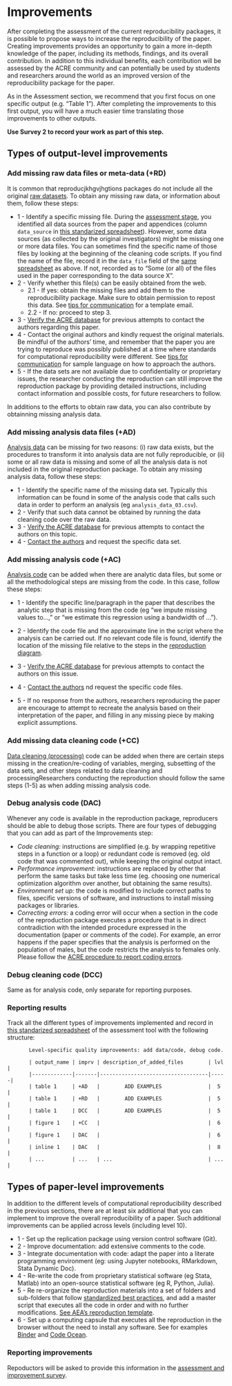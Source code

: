 # Improvements   

After completing the assessment of the current reproducibility packages, it is possible to propose ways to increase the reproducibility of the paper. Creating improvements provides an opportunity to gain a more in-depth knowledge of the paper, including its methods, findings, and its overall contribution. In addition to this individual benefits, each contribution will be assessed by the ACRE community and can potentially be used by students and researchers around the world as an improved version of the reproducibility package for the paper.

As in the Assessment section, we recommend that you first focus on one specific output (e.g. “Table 1”). After completing the improvements to this first output, you will have a much easier time translating those improvements to other outputs.

**Use Survey 2 to record your work as part of this step.**

## Types of output-level improvements

### Add missing raw data files or meta-data (+RD) {#rd}

It is common that reproducjkhgvjhgtions packages do not include all the original [raw datasets](#describe-inputs). To obtain any missing raw data, or information about them, follow these steps:

   - 1 - Identify a specific missing file. During the [assessment stage](#assessment), you identified all data sources from the paper and appendices (column `data_source` in [this standarized spreadsheet](https://docs.google.com/spreadsheets/d/1LUIdVFH0OfR70C7z07TYeE-uWzKI_JIeWUMaYhqEKK0/edit#gid=0&range=A1)). However, some data sources (as collected by the original investigators) might be missing one or more data files. You can sometimes find the specific name of those files by looking at the beginning of the cleaning code scripts. If you find the name of the file,  record it in the  `data_file` field of the [same spreadsheet](https://docs.google.com/spreadsheets/d/1LUIdVFH0OfR70C7z07TYeE-uWzKI_JIeWUMaYhqEKK0/edit#gid=0&range=A1) as above. If not, recorded as to “Some (or all) of the files used in the paper corresponding to the data source X”.      
   - 2 - Verify whether this file(s) can be easily obtained from the web.   
      - 2.1 - If yes: obtain the missing files and add them to the reproducibility package. Make sure to obtain permission to repost this data. See [tips for communication](#tips-for-communication) for a template email.   
      - 2.2 - If no: proceed to step 3.   
   - 3 - [Verify the ACRE database](ADD LINK) for previous attempts to contact the authors regarding this paper.  
   - 4 - Contact the original authors and kindly request the original materials. Be mindful of the authors’ time, and remember that the paper you are trying to reproduce was possibly  published at a time where standards for computational reproducibility were different. See [tips for communication](#tips-for-communication) for sample language on how to approach the authors.  
   - 5 - If the data sets are not available due to confidentiality or proprietary issues, the researcher conducting the reproduction can still improve the reproduction package by providing detailed  instructions, including contact information and possible costs, for future researchers to follow.
   
In additions to the efforts to obtain raw data, you can also contribute by obtainning missing analysis data.   

 
### Add missing analysis data files (+AD) {#ad}

[Analysis data](#describe-inputs) can be missing for two reasons: (i) raw data exists, but the procedures to transform it into analysis data are not fully reproducible, or (ii) some or all raw data is missing and some of all the analysis data is not included in the original reproduction package. To obtain any missing analysis data, follow these steps:

  - 1 - Identify the specific name of the missing data set. Typically this information can be found in some of the analysis code that calls such data in order to perform an analysis (eg `analysis_data_03.csv`).   
  - 2 - Verify that such data cannot be obtained by running the data cleaning code over the raw data.    
  - 3 - [Verify the ACRE database](ADD LINK) for previous attempts to contact the authors on this topic.    
  - 4 - [Contact the authors](#tips-for-communication) and request the specific data set.       

### Add missing analysis code (+AC) {#ac}

[Analysis code](#describe-inputs) can be added when there are analytic data files, but some or all the methodological steps are missing from the code. In this case, follow these steps:  

  - 1 - Identify the specific line/paragraph in the paper that describes the analytic step that is missing from the code (eg “we impute missing values to…,” or “we estimate this regression using a bandwidth of ...”).  
    
  - 2 - Identify the code file and the approximate line in the script where the analysis can be carried out. If no relevant code file is found, identify the location of the missing file relative to the steps in the [reproduction diagram](#diagram).   
  
  - 3 - [Verify the ACRE database](ADD LINK) for previous attempts to contact the authors on this issue.     
  
  - 4 - [Contact the authors](#tips-for-communication) nd request the specific code files.     
  
  - 5 - If no response from the authors, researchers reproducing the paper are encourage to attempt to recreate the analysis based on their interpretation of the paper, and filling in any missing piece by making explicit assumptions.   
    
### Add  missing data cleaning code (+CC) {#cc}  

[Data cleaning (processing)](#describe-inputs) code can be added when there are certain steps missing in the creation/re-coding of variables, merging, subsetting of the data sets, and other steps related to data cleaning and  processingResearchers conducting the reproduction should follow the same steps (1-5) as when adding missing analysis code.  

### Debug analysis code (DAC)  {#dac} 
  
Whenever any code is available in the reproduction package, reproducers should be able to debug those scripts. There are four types of debugging that you can add as part of the Improvements step:  

  - *Code cleaning:* instructions are simplified (e.g. by wrapping repetitive steps in a function or a loop) or redundant code is removed (eg. old code that was commented out), while keeping the original output intact.  
  - *Performance improvement:* instructions are replaced by other that perform the same tasks but take less time (eg. choosing one numerical optimization algorithm over another, but obtaining the same results).    
  - *Environment set up:* the code is modified to include correct paths to files, specific versions of software, and instructions to install missing packages or libraries.    
  - *Correcting errors:* a coding error will occur when a section in the code of the reproduction package executes a procedure that is in direct contradiction with the intended procedure expressed in the documentation (paper or comments of the code). For example, an error happens if the paper specifies that the analysis is performed on the population of males, but the code restricts the analysis to females only. Please follow the [ACRE procedure to report coding errors](ADD LINK).  


### Debug cleaning code (DCC)

Same as for analysis code, only separate for reporting purposes.  


### Reporting results    

Track all the different types of improvements implemented and record in [this standarized spreadsheet](https://docs.google.com/spreadsheets/d/1LUIdVFH0OfR70C7z07TYeE-uWzKI_JIeWUMaYhqEKK0/edit#gid=0&range=A3) of the assessment tool with the following structure:   

           Level-specific quality improvements: add data/code, debug code.

           | output_name | imprv | description_of_added_files        | lvl |
           |-------------|-------|-----------------------------------|-----|
           | table 1     | +AD   |        ADD EXAMPLES               |  5  |
           | table 1     | +RD   |        ADD EXAMPLES               |  5  |
           | table 1     | DCC   |        ADD EXAMPLES               |  5  |
           | figure 1    | +CC   |                                   |  6  |
           | figure 1    | DAC   |                                   |  6  |
           | inline 1    | DAC   |                                   |  8  |
           | ...         | ...   | ...                               | ... |  




##  Types of paper-level improvements {#paper-level}

In addition to the different levels of computational reproducibility described in the previous sections, there are at least  six additional that you can implement to improve the overall reproducibility of a paper. Such additional improvements can be applied across levels (including level 10).    

  - 1 - Set up the replication package using version control software (Git).
  - 2 - Improve documentation: add extensive comments to the code.
  - 3 - Integrate documentation with code: adapt the paper into a literate programming environment (eg: using Jupyter notebooks, RMarkdown, Stata Dynamic Doc).
  - 4 - Re-write the code from proprietary statistical software (eg Stata, Matlab) into an open-source statistical software (eg R, Python, Julia).
  - 5 - Re re-organize the reproduction materials into a set of folders and sub-folders that follow [standardized best practices](https://www.projecttier.org/tier-protocol/specifications/#overview-of-the-documentation), and add a master script that executes all the code in order and with no further modifications. [See AEA's reproduction template](https://github.com/AEADataEditor/replication-template).  
  - 6 - Set up a computing capsule that executes all the reproduction in the browser without the need to install any software. See for examples [Binder](https://mybinder.org/) and [Code Ocean](https://codeocean.com/).


### Reporting improvements  
Repoductors will be asked to provide this information in the [assessment and improvement survey](ADD LINK).   


